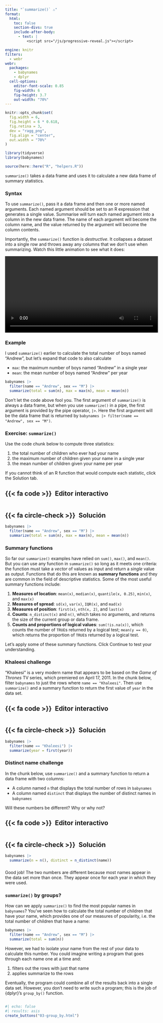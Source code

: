 ```yaml
---
title: "`summarize()` ⚠"
format:
  html: 
    toc: false
    section-divs: true
    include-after-body: 
      - text: |
          <script src="/js/progressive-reveal.js"></script>

engine: knitr
filters:
  - webr
webr:
  packages:
    - babynames
    - dplyr
  cell-options:
    editor-font-scale: 0.85
    fig-width: 6
    fig-height: 3.7
    out-width: "70%"
---
```


```r
knitr::opts_chunk$set(
  fig.width = 6,
  fig.height = 6 * 0.618,
  fig.retina = 3,
  dev = "ragg_png",
  fig.align = "center",
  out.width = "70%"
)

library(tidyverse)
library(babynames)

source(here::here("R", "helpers.R"))
```

`summarize()` takes a data frame and uses it to calculate a new data frame of summary statistics. 

### Syntax

To use `summarize()`, pass it a data frame and then one or more named arguments. Each named argument should be set to an R expression that generates a single value. Summarise will turn each named argument into a column in the new data frame. The name of each argument will become the column name, and the value returned by the argument will become the column contents.

Importantly, the `summarize()` function is *destructive*. It collapses a dataset into a single row and throws away any columns that we don’t use when summarizing. Watch this little animation to see what it does:

```{=html}
<video controls width="100%" style="display: block; margin: auto;">
  <source src="video/grp-summarize-00.mp4" type="video/mp4">
</video>
```

### Example

I used `summarize()` earlier to calculate the total number of boys named "Andrew", but let's expand that code to also calculate 

* `max`: the maximum number of boys named "Andrew" in a single year
* `mean`: the mean number of boys named "Andrew" per year

```r
babynames |> 
  filter(name == "Andrew", sex == "M") |> 
  summarize(total = sum(n), max = max(n), mean = mean(n))
```

Don't let the code above fool you. The first argument of `summarize()` is always a data frame, but when you use `summarize()` in a pipe, the first argument is provided by the pipe operator, `|>`. Here the first argument will be the data frame that is returned by `babynames |> filter(name == "Andrew", sex == "M")`.

### Exercise: `summarize()`

Use the code chunk below to compute three statistics:

1. the total number of children who ever had your name
1. the maximum number of children given your name in a single year
1. the mean number of children given your name per year 

If you cannot think of an R function that would compute each statistic, click the Solution tab.

::: {.panel-tabset}
## {{< fa code >}}&ensp;Editor interactivo

```webr-r



```

## {{< fa circle-check >}}&ensp;Solución

```r
babynames |> 
  filter(name == "Andrew", sex == "M") |> 
  summarize(total = sum(n), max = max(n), mean = mean(n))
```

:::


### Summary functions

So far our `summarize()` examples have relied on `sum()`, `max()`, and `mean()`. But you can use any function in `summarize()` so long as it meets one criteria: the function must take a _vector_ of values as input and return a _single_ value as output. Functions that do this are known as **summary functions** and they are common in the field of descriptive statistics. Some of the most useful summary functions include:

1. **Measures of location**: `mean(x)`, `median(x)`, `quantile(x, 0.25)`, `min(x)`, and `max(x)`
1. **Measures of spread**: `sd(x)`, `var(x)`, `IQR(x)`, and `mad(x)`
1. **Measures of position**: `first(x)`, `nth(x, 2)`, and `last(x)`
1. **Counts**: `n_distinct(x)` and `n()`, which takes no arguments, and returns the size of the current group or data frame. 
1. **Counts and proportions of logical values**: `sum(!is.na(x))`, which counts the number of `TRUE`s returned by a logical test; `mean(y == 0)`, which returns the proportion of `TRUE`s returned by a logical test.

Let's apply some of these summary functions. Click Continue to test your understanding. 

### Khaleesi challenge

"Khaleesi" is a very modern name that appears to be based on the _Game of Thrones_ TV series, which premiered on April 17, 2011. In the chunk below, filter `babynames` to just the rows where `name == "Khaleesi"`. Then use `summarize()` and a summary function to return the first value of `year` in the data set.

::: {.panel-tabset}
## {{< fa code >}}&ensp;Editor interactivo

```webr-r



```

## {{< fa circle-check >}}&ensp;Solución

```r
babynames |> 
  filter(name == "Khaleesi") |> 
  summarize(year = first(year))
```

:::


### Distinct name challenge

In the chunk below, use `summarize()` and a summary function to return a data frame with two columns:

* A column named `n` that displays the total number of rows in `babynames`
* A column named `distinct` that displays the number of distinct names in `babynames`

Will these numbers be different? Why or why not?

::: {.panel-tabset}
## {{< fa code >}}&ensp;Editor interactivo

```webr-r



```

## {{< fa circle-check >}}&ensp;Solución

```r
babynames |> 
  summarize(n = n(), distinct = n_distinct(name))
```

:::

###

Good job! The two numbers are different because most names appear in the data set more than once. They appear once for each year in which they were used.

### `summarize()` by groups?

How can we apply `summarize()` to find the most popular names in `babynames`? You've seen how to calculate the total number of children that have your name, which provides one of our measures of popularity, i.e. the total number of children that have a name:

```r
babynames |> 
  filter(name == "Andrew", sex == "M") |> 
  summarize(total = sum(n))
```

However, we had to isolate your name from the rest of your data to calculate this number. You could imagine writing a program that goes through each name one at a time and: 

1. filters out the rows with just that name
2. applies summarize to the rows

Eventually, the program could combine all of the results back into a single data set. However, you don't need to write such a program; this is the job of {dplyr}'s `group_by()` function.

##

```r
#| echo: false
#| results: asis
create_buttons("03-group_by.html")
```
